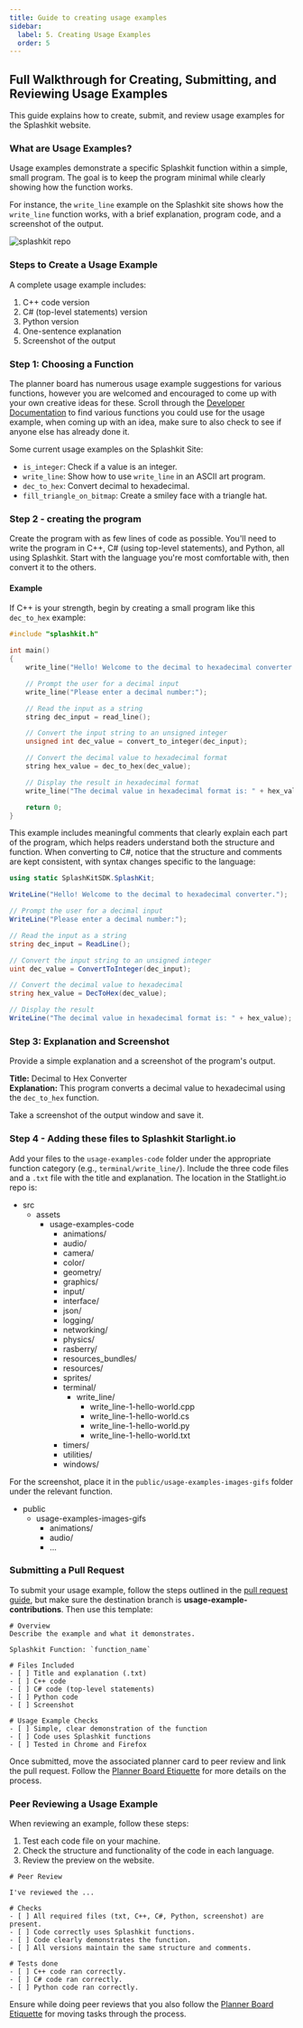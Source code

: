 ```yaml
---
title: Guide to creating usage examples
sidebar:
  label: 5. Creating Usage Examples
  order: 5
---
```




## Full Walkthrough for Creating, Submitting, and Reviewing Usage Examples

This guide explains how to create, submit, and review usage examples for the Splashkit website.

### What are Usage Examples?

Usage examples demonstrate a specific Splashkit function within a simple, small program. The goal is
to keep the program minimal while clearly showing how the function works.

For instance, the `write_line` example on the Splashkit site shows how the `write_line`
function works, with a brief explanation, program code, and a screenshot of the output.

![splashkit repo](/splashkit/documentation/usageexample1.png)

### Steps to Create a Usage Example

A complete usage example includes:

1. C++ code version
2. C# (top-level statements) version
3. Python version
4. One-sentence explanation
5. Screenshot of the output

### Step 1: Choosing a Function

The planner board has numerous usage example suggestions for various functions, however you are
welcomed and encouraged to come up with your own creative ideas for these. Scroll through the
[Developer Documentation](https://splashkit.io/api/) to find various functions you could use
for the usage example, when coming up with an idea, make sure to also check to see if anyone
else has already done it.

Some current usage examples on the Splashkit Site:

- `is_integer`: Check if a value is an integer.
- `write_line`: Show how to use `write_line` in an ASCII art program.
- `dec_to_hex`: Convert decimal to hexadecimal.
- `fill_triangle_on_bitmap`: Create a smiley face with a triangle hat.

### Step 2 - creating the program

Create the program with as few lines of code as possible. You'll need to write the program in C++, C#
(using top-level statements), and Python, all using Splashkit. Start with the language you're most
comfortable with, then convert it to the others.

#### Example

If C++ is your strength, begin by creating a small program like this `dec_to_hex` example:

```cpp
#include "splashkit.h"

int main()
{
    write_line("Hello! Welcome to the decimal to hexadecimal converter.");

    // Prompt the user for a decimal input
    write_line("Please enter a decimal number:");

    // Read the input as a string
    string dec_input = read_line();

    // Convert the input string to an unsigned integer
    unsigned int dec_value = convert_to_integer(dec_input);

    // Convert the decimal value to hexadecimal format
    string hex_value = dec_to_hex(dec_value);

    // Display the result in hexadecimal format
    write_line("The decimal value in hexadecimal format is: " + hex_value);

    return 0;
}
```

This example includes meaningful comments that clearly explain each part of the program, which helps
readers understand both the structure and function. When converting to C#, notice that the structure
and comments are kept consistent, with syntax changes specific to the language:

```csharp
using static SplashKitSDK.SplashKit;

WriteLine("Hello! Welcome to the decimal to hexadecimal converter.");

// Prompt the user for a decimal input
WriteLine("Please enter a decimal number:");

// Read the input as a string
string dec_input = ReadLine();

// Convert the input string to an unsigned integer
uint dec_value = ConvertToInteger(dec_input);

// Convert the decimal value to hexadecimal
string hex_value = DecToHex(dec_value);

// Display the result
WriteLine("The decimal value in hexadecimal format is: " + hex_value);
```

### Step 3: Explanation and Screenshot

Provide a simple explanation and a screenshot of the program's output.

**Title:** Decimal to Hex Converter  
**Explanation:** This program converts a decimal value to hexadecimal using the `dec_to_hex` function.

Take a screenshot of the output window and save it.

### Step 4 - Adding these files to Splashkit Starlight.io

Add your files to the `usage-examples-code` folder under the appropriate function category (e.g., `terminal/write_line/`).
Include the three code files and a `.txt` file with the title and explanation. The location in the
Statlight.io repo is:

<FileTree>

- src
  - assets
    - usage-examples-code
      - animations/
      - audio/
      - camera/
      - color/
      - geometry/
      - graphics/
      - input/
      - interface/
      - json/
      - logging/
      - networking/
      - physics/
      - rasberry/
      - resources_bundles/
      - resources/
      - sprites/
      - terminal/
        - write_line/
          - write_line-1-hello-world.cpp
          - write_line-1-hello-world.cs
          - write_line-1-hello-world.py
          - write_line-1-hello-world.txt
      - timers/
      - utilities/
      - windows/

</FileTree>

For the screenshot, place it in the `public/usage-examples-images-gifs` folder under the relevant function.

<FileTree>

- public
  - usage-examples-images-gifs
    - animations/
    - audio/
    - ...

</FileTree>

### Submitting a Pull Request

To submit your usage example, follow the steps outlined in the [pull request guide](/products/splashkit/splashkit-tutorials/onboarding/03-pull-request),
but make sure the destination branch is **usage-example-contributions**. Then use this template:

```shell
# Overview
Describe the example and what it demonstrates.

Splashkit Function: `function_name`

# Files Included
- [ ] Title and explanation (.txt)
- [ ] C++ code
- [ ] C# code (top-level statements)
- [ ] Python code
- [ ] Screenshot

# Usage Example Checks
- [ ] Simple, clear demonstration of the function
- [ ] Code uses Splashkit functions
- [ ] Tested in Chrome and Firefox
```

Once submitted, move the associated planner card to peer review and link the pull request. Follow the [Planner Board Etiquette](/products/splashkit/splashkit-tutorials/onboarding/06-planner-board) for more details on the process.

### Peer Reviewing a Usage Example

When reviewing an example, follow these steps:

1. Test each code file on your machine.
2. Check the structure and functionality of the code in each language.
3. Review the preview on the website.

```shell
# Peer Review

I've reviewed the ...

# Checks
- [ ] All required files (txt, C++, C#, Python, screenshot) are present.
- [ ] Code correctly uses Splashkit functions.
- [ ] Code clearly demonstrates the function.
- [ ] All versions maintain the same structure and comments.

# Tests done
- [ ] C++ code ran correctly.
- [ ] C# code ran correctly.
- [ ] Python code ran correctly.
```

Ensure while doing peer reviews that you also follow the [Planner Board Etiquette](/products/splashkit/splashkit-tutorials/onboarding/06-planner-board) for moving tasks through the process.